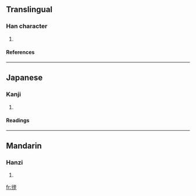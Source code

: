 ==Translingual==
===Han character===
{{Han char|rn=60|rad=彳|as=10|sn=13|four=|canj=竹人一一一 (HOMMM)}}
# {{defn|Han|sort=彳10}}
====References====
{{Han ref|kx=0370.190|dkj=10210|dj=0697.030|hdz=20837.020|uh=5FB0|ud=24496}}
----
==Japanese==
===Kanji===
{{ja-kanji|grade=|rs=彳10}}
# {{defn|Japanese}} 
====Readings====
{{ja-readings|on=[[せい]] (sei)|kun=[[いく]] (iku)}}
----
==Mandarin==
===Hanzi===
{{cmn-hanzi|pin=[[biāo]] (biao1), [[zhēng]] (zheng1)|wg=piao<sup>1</sup>, cheng<sup>1</sup>}}
# {{defn|Mandarin}}

[[fr:徰]]